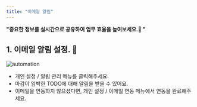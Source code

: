 ```yaml
---
title: "이메일 알림"
---
```


**"중요한 정보를 실시간으로 공유하여 업무 효율을 높여보세요.📢 "** <br/>

## 1. 이메일 알림 설정. 📢
![automation](/images/feature/notification/email/feature:0.webp)
- 개인 설정 / 알림 관리 메뉴를 클릭해주세요.
- 마감이 임박한 TODO에 대해 알림을 받을 수 있어요.
- 이메일을 연동하지 않으셨다면, 개인 설정 / 이메일 연동 메뉴에서 연동을 완료해주세요.